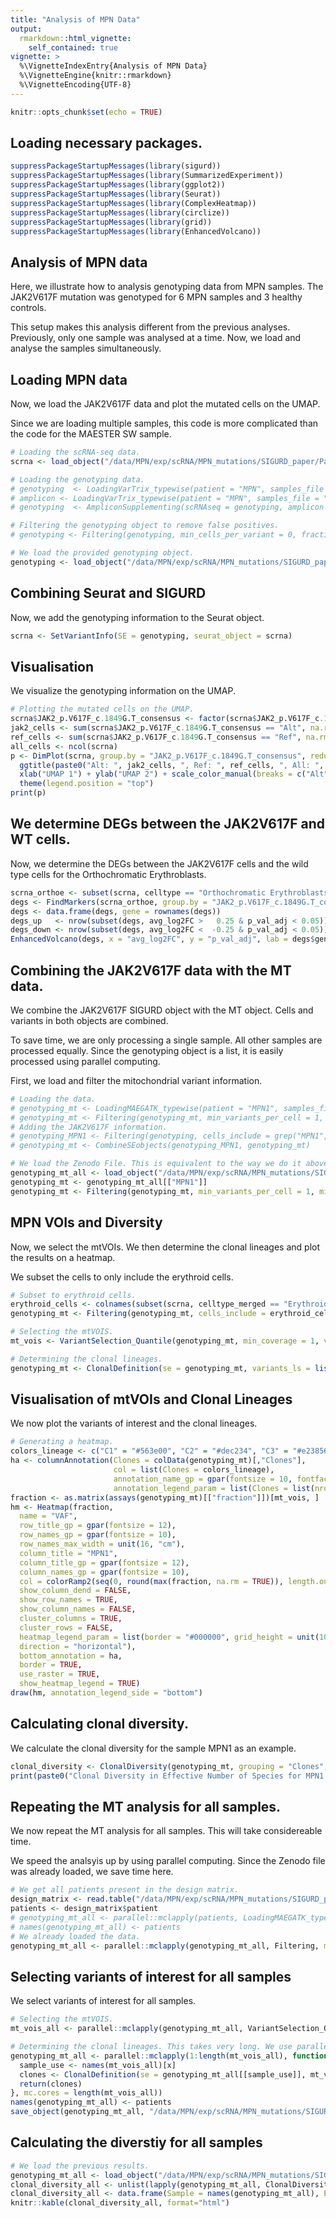 ```yaml
---
title: "Analysis of MPN Data"
output:
  rmarkdown::html_vignette:
    self_contained: true
vignette: >
  %\VignetteIndexEntry{Analysis of MPN Data}
  %\VignetteEngine{knitr::rmarkdown}
  %\VignetteEncoding{UTF-8}
---
```


```r
knitr::opts_chunk$set(echo = TRUE)
```

## Loading necessary packages.

```r
suppressPackageStartupMessages(library(sigurd))
suppressPackageStartupMessages(library(SummarizedExperiment))
suppressPackageStartupMessages(library(ggplot2))
suppressPackageStartupMessages(library(Seurat))
suppressPackageStartupMessages(library(ComplexHeatmap))
suppressPackageStartupMessages(library(circlize))
suppressPackageStartupMessages(library(grid))
suppressPackageStartupMessages(library(EnhancedVolcano))
```
## Analysis of MPN data

Here, we illustrate how to analysis genotyping data from MPN samples. The JAK2V617F mutation was genotyped for 6 MPN samples and 3 healthy controls.

This setup makes this analysis different from the previous analyses. Previously, only one sample was analysed at a time. Now, we load and analyse the samples simultaneously.

## Loading MPN data
Now, we load the JAK2V617F data and plot the mutated cells on the UMAP.

Since we are loading multiple samples, this code is more complicated than the code for the MAESTER SW sample.

```r
# Loading the scRNA-seq data.
scrna <- load_object("/data/MPN/exp/scRNA/MPN_mutations/SIGURD_paper/Paper_Figures/ZenodoFiles/Zenodo_Seurat_Object.rds")

# Loading the genotyping data.
# genotyping  <- LoadingVarTrix_typewise(patient = "MPN", samples_file = "/data/MPN/exp/scRNA/MPN_mutations/SIGURD_paper/sigurd/data/DesignMatrix_VarTrix.csv", min_reads = 0, vcf_path = "/data/MPN/exp/scRNA/MPN_mutations/SIGURD_paper/sigurd_v2/inst/extdata/JAK2V617F.vcf", type_use = "scRNAseq_Somatic", min_cells = 0, verbose = FALSE)
# amplicon <- LoadingVarTrix_typewise(patient = "MPN", samples_file = "/data/MPN/exp/scRNA/MPN_mutations/SIGURD_paper/sigurd/data/DesignMatrix_Amplicon.csv", min_reads = 0, vcf_path = "/data/MPN/exp/scRNA/MPN_mutations/SIGURD_paper/sigurd_v2/inst/extdata/UCSC_JAK2V617F.vcf", type_use = "scRNAseq_Amplicon", min_cells = 0, verbose = FALSE)
# genotyping  <- AmpliconSupplementing(scRNAseq = genotyping, amplicon = amplicon, verbose = FALSE)

# Filtering the genotyping object to remove false positives.
# genotyping <- Filtering(genotyping, min_cells_per_variant = 0, fraction_threshold = 0.21, cells_include = colnames(scrna), min_variants_per_cell = 1, reject_value = "NoCall", verbose = FALSE)

# We load the provided genotyping object.
genotyping <- load_object("/data/MPN/exp/scRNA/MPN_mutations/SIGURD_paper/sigurd/data/MPN_JAK2V617F_Genotyping.rds")
```

## Combining Seurat and SIGURD

Now, we add the genotyping information to the Seurat object.

```r
scrna <- SetVariantInfo(SE = genotyping, seurat_object = scrna)
```

## Visualisation

We visualize the genotyping information on the UMAP.

```r
# Plotting the mutated cells on the UMAP.
scrna$JAK2_p.V617F_c.1849G.T_consensus <- factor(scrna$JAK2_p.V617F_c.1849G.T_consensus, levels = c("Ref", "Alt"))
jak2_cells <- sum(scrna$JAK2_p.V617F_c.1849G.T_consensus == "Alt", na.rm = TRUE)
ref_cells <- sum(scrna$JAK2_p.V617F_c.1849G.T_consensus == "Ref", na.rm = TRUE)
all_cells <- ncol(scrna)
p <- DimPlot(scrna, group.by = "JAK2_p.V617F_c.1849G.T_consensus", reduction = "INTE_UMAP", order = TRUE, pt.size = 1, raster = FALSE, na.value = "grey95", cols = c(Alt = "#aa0051", Ref = "#79b938")) +
  ggtitle(paste0("Alt: ", jak2_cells, ", Ref: ", ref_cells, ", All: ", all_cells)) +
  xlab("UMAP 1") + ylab("UMAP 2") + scale_color_manual(breaks = c("Alt", "Ref"), values = c("#aa0051", "#79b938"), na.value = "grey95") +
  theme(legend.position = "top")
print(p)
```

## We determine DEGs between the JAK2V617F and WT cells.

Now, we determine the DEGs between the JAK2V617F cells and the wild type cells for the Orthochromatic Erythroblasts.

```r
scrna_orthoe <- subset(scrna, celltype == "Orthochromatic Erythroblasts" & condition != "HC")
degs <- FindMarkers(scrna_orthoe, group.by = "JAK2_p.V617F_c.1849G.T_consensus", ident.1 = "Alt", ident.2 = "Ref", logfc.threshold = 0)
degs <- data.frame(degs, gene = rownames(degs))
degs_up   <- nrow(subset(degs, avg_log2FC >   0.25 & p_val_adj < 0.05))
degs_down <- nrow(subset(degs, avg_log2FC <  -0.25 & p_val_adj < 0.05))
EnhancedVolcano(degs, x = "avg_log2FC", y = "p_val_adj", lab = degs$gene, FCcutoff = 0.25, pCutoff = 0.05, title = "OrthoE JAK2V617F Pos. vs. Neg.",subtitle = NULL)
```

## Combining the JAK2V617F data with the MT data.

We combine the JAK2V617F SIGURD object with the MT object. Cells and variants in both objects are combined.

To save time, we are only processing a single sample. All other samples are processed equally. Since the genotyping object is a list, it is easily processed using parallel computing.

First, we load and filter the mitochondrial variant information.

```r
# Loading the data. 
# genotyping_mt <- LoadingMAEGATK_typewise(patient = "MPN1", samples_file = "/data/MPN/exp/scRNA/MPN_mutations/SIGURD_paper/sigurd/data/DesignMatrix_MT.csv", min_cells = 0, cells_include = colnames(scrna), type_use = "scRNAseq_MT", verbose = FALSE)
# genotyping_mt <- Filtering(genotyping_mt, min_variants_per_cell = 1, min_cells_per_variant = 2, fraction_threshold = 0.05, cells_include = colnames(scrna), verbose = FALSE)
# Adding the JAK2V617F information.
# genotyping_MPN1 <- Filtering(genotyping, cells_include = grep("MPN1", colnames(genotyping), value = TRUE))
# genotyping_mt <- CombineSEobjects(genotyping_MPN1, genotyping_mt)

# We load the Zenodo File. This is equivalent to the way we do it above. 
genotyping_mt_all <- load_object("/data/MPN/exp/scRNA/MPN_mutations/SIGURD_paper/Paper_Figures/ZenodoFiles/scrna_genotyping.rds")
genotyping_mt <- genotyping_mt_all[["MPN1"]]
genotyping_mt <- Filtering(genotyping_mt, min_variants_per_cell = 1, min_cells_per_variant = 2, fraction_threshold = 0.05, cells_include = colnames(scrna), verbose = FALSE)

```

## MPN VOIs and Diversity

Now, we select the mtVOIs. We then determine the clonal lineages and plot the results on a heatmap.

We subset the cells to only include the erythroid cells.

```r
# Subset to erythroid cells.
erythroid_cells <- colnames(subset(scrna, celltype_merged == "ErythroidCells"))
genotyping_mt <- Filtering(genotyping_mt, cells_include = erythroid_cells)

# Selecting the mtVOIS.
mt_vois <- VariantSelection_Quantile(genotyping_mt, min_coverage = 1, verbose = FALSE)

# Determining the clonal lineages.
genotyping_mt <- ClonalDefinition(se = genotyping_mt, variants_ls = list(mt_vois), verbose = FALSE)
```

## Visualisation of mtVOIs and Clonal Lineages

We now plot the variants of interest and the clonal lineages.

```r
# Generating a heatmap.
colors_lineage <- c("C1" = "#563e00", "C2" = "#dec234", "C3" = "#e23856", "C4" = "#7f0073", "C5" = "#006639", "C6" = "#b1db8e", "C7" = "#00348f", "Negative" = "black")
ha <- columnAnnotation(Clones = colData(genotyping_mt)[,"Clones"],
                       col = list(Clones = colors_lineage),
                       annotation_name_gp = gpar(fontsize = 10, fontface = "plain"),
                       annotation_legend_param = list(Clones = list(nrow = 1, title = "")))
fraction <- as.matrix(assays(genotyping_mt)[["fraction"]])[mt_vois, ]
hm <- Heatmap(fraction,
  name = "VAF",
  row_title_gp = gpar(fontsize = 12),
  row_names_gp = gpar(fontsize = 10),
  row_names_max_width = unit(16, "cm"),
  column_title = "MPN1",
  column_title_gp = gpar(fontsize = 12),
  column_names_gp = gpar(fontsize = 10),
  col = colorRamp2(seq(0, round(max(fraction, na.rm = TRUE)), length.out = 9), c("#FCFCFC", "#FFEDB0", "#FFDF5F", "#FEC510", "#FA8E24", "#F14C2B", "#DA2828", "#BE2222", "#A31D1D")),
  show_column_dend = FALSE,
  show_row_names = TRUE,
  show_column_names = FALSE,
  cluster_columns = TRUE,
  cluster_rows = FALSE,
  heatmap_legend_param = list(border = "#000000", grid_height = unit(10, "mm"),
  direction = "horizontal"),
  bottom_annotation = ha,
  border = TRUE,
  use_raster = TRUE,
  show_heatmap_legend = TRUE)
draw(hm, annotation_legend_side = "bottom")
```

## Calculating clonal diversity.

We calculate the clonal diversity for the sample MPN1 as an example.

```r
clonal_diversity <- ClonalDiversity(genotyping_mt, grouping = "Clones", diversity_measure = "EffectiveSpecies", verbose = FALSE)
print(paste0("Clonal Diversity in Effective Number of Species for MPN1: ", clonal_diversity))
```

## Repeating the MT analysis for all samples.

We now repeat the MT analysis for all samples. This will take considereable time.

We speed the analsyis up by using parallel computing. Since the Zenodo file was already loaded, we save time here.

```r
# We get all patients present in the design matrix.
design_matrix <- read.table("/data/MPN/exp/scRNA/MPN_mutations/SIGURD_paper/sigurd/data/DesignMatrix_MT.csv", header = TRUE, sep = ",")
patients <- design_matrix$patient
# genotyping_mt_all <- parallel::mclapply(patients, LoadingMAEGATK_typewise, samples_file = "/data/MPN/exp/scRNA/MPN_mutations/SIGURD_paper/sigurd/data/DesignMatrix_MT.csv", min_cells = 0, cells_include = colnames(scrna), type_use = "scRNAseq_MT", verbose = FALSE, mc.cores = length(patients))
# names(genotyping_mt_all) <- patients
# We already loaded the data.
genotyping_mt_all <- parallel::mclapply(genotyping_mt_all, Filtering, min_variants_per_cell = 1, min_cells_per_variant = 2, fraction_threshold = 0.05, cells_include = erythroid_cells, verbose = FALSE, mc.cores = length(patients))
```

## Selecting variants of interest for all samples

We select variants of interest for all samples. 

```r
# Selecting the mtVOIS.
mt_vois_all <- parallel::mclapply(genotyping_mt_all, VariantSelection_Quantile, min_coverage = 1, verbose = FALSE, mc.cores = length(patients))

# Determining the clonal lineages. This takes very long. We use parallel computing to process all samples simultaneously.
genotyping_mt_all <- parallel::mclapply(1:length(mt_vois_all), function(x){
  sample_use <- names(mt_vois_all)[x]
  clones <- ClonalDefinition(se = genotyping_mt_all[[sample_use]], mt_vois_all[sample_use], verbose = FALSE)
  return(clones)
}, mc.cores = length(mt_vois_all))
names(genotyping_mt_all) <- patients
save_object(genotyping_mt_all, "/data/MPN/exp/scRNA/MPN_mutations/SIGURD_paper/Paper_Figures/ZenodoFiles/genotyping_mt_all.rds.lz4", "lz4")
```

## Calculating the diverstiy for all samples

```r
# We load the previous results.
genotyping_mt_all <- load_object("/data/MPN/exp/scRNA/MPN_mutations/SIGURD_paper/Paper_Figures/ZenodoFiles/genotyping_mt_all.rds.lz4")
clonal_diversity_all <- unlist(lapply(genotyping_mt_all, ClonalDiversity, grouping = "Clones", diversity_measure = "EffectiveSpecies", verbose = FALSE))
clonal_diversity_all <- data.frame(Sample = names(genotyping_mt_all), EffectiveSpecies = clonal_diversity_all)
knitr::kable(clonal_diversity_all, format="html")
```
